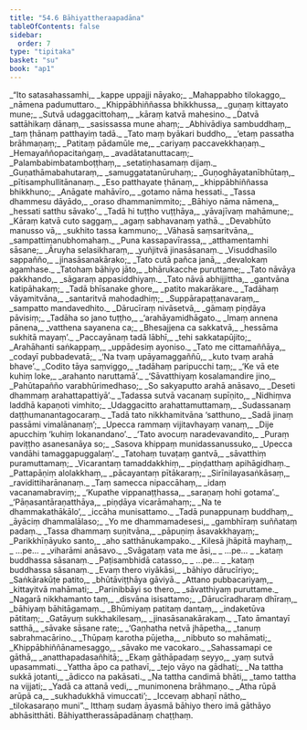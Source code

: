 ```yaml
---
title: "54.6 Bāhiyattheraapadāna"
tableOfContents: false
sidebar:
  order: 7
type: "tipitaka"
basket: "su"
book: "ap1"
---
```



<DynamicBreadcrumb />

<Division number="178" book="ap1">

<Paragraph number="7135" type="verses" book="ap1">
_“Ito satasahassamhi,_  
_kappe uppajji nāyako;_  
_Mahappabho tilokaggo,_  
_nāmena padumuttaro._  

</Paragraph>

</Division>
<Division number="179" book="ap1">

<Paragraph number="7136" type="verses" book="ap1">
_Khippābhiññassa bhikkhussa,_  
_guṇaṃ kittayato mune;_  
_Sutvā udaggacittohaṃ,_  
_kāraṃ katvā mahesino._  

</Paragraph>

</Division>
<Division number="180" book="ap1">

<Paragraph number="7137" type="verses" book="ap1">
_Datvā sattāhikaṃ dānaṃ,_  
_sasissassa mune ahaṃ;_  
_Abhivādiya sambuddhaṃ,_  
_taṃ ṭhānaṃ patthayiṃ tadā._  

</Paragraph>

</Division>
<Division number="181" book="ap1">

<Paragraph number="7138" type="verses" book="ap1">
_Tato maṃ byākari buddho,_  
_‘etaṃ passatha brāhmaṇaṃ;_  
_Patitaṃ pādamūle me,_  
_cariyaṃ paccavekkhaṇaṃ._  

</Paragraph>

</Division>
<Division number="182" book="ap1">

<Paragraph number="7139" type="verses" book="ap1">
_Hemayaññopacitaṅgaṃ,_  
_avadātatanuttacaṃ;_  
_Palambabimbatamboṭṭhaṃ,_  
_setatiṇhasamaṃ dijaṃ._  

</Paragraph>

</Division>
<Division number="183" book="ap1">

<Paragraph number="7140" type="verses" book="ap1">
_Guṇathāmabahutaraṃ,_  
_samuggatatanūruhaṃ;_  
_Guṇoghāyatanībhūtaṃ,_  
_pītisamphullitānanaṃ._  

</Paragraph>

</Division>
<Division number="184" book="ap1">

<Paragraph number="7141" type="verses" book="ap1">
_Eso patthayate ṭhānaṃ,_  
_khippābhiññassa bhikkhuno;_  
_Anāgate mahāvīro,_  
_gotamo nāma hessati._  

</Paragraph>

</Division>
<Division number="185" book="ap1">

<Paragraph number="7142" type="verses" book="ap1">
_Tassa dhammesu dāyādo,_  
_oraso dhammanimmito;_  
_Bāhiyo nāma nāmena,_  
_hessati satthu sāvako’._  

</Paragraph>

</Division>
<Division number="186" book="ap1">

<Paragraph number="7143" type="verses" book="ap1">
_Tadā hi tuṭṭho vuṭṭhāya,_  
_yāvajīvaṃ mahāmune;_  
_Kāraṃ katvā cuto saggaṃ,_  
_agaṃ sabhavanaṃ yathā._  

</Paragraph>

</Division>
<Division number="187" book="ap1">

<Paragraph number="7144" type="verses" book="ap1">
_Devabhūto manusso vā,_  
_sukhito tassa kammuno;_  
_Vāhasā saṃsaritvāna,_  
_sampattimanubhomahaṃ._  

</Paragraph>

</Division>
<Division number="188" book="ap1">

<Paragraph number="7145" type="verses" book="ap1">
_Puna kassapavīrassa,_  
_atthamentamhi sāsane;_  
_Āruyha selasikharaṃ,_  
_yuñjitvā jinasāsanaṃ._  

</Paragraph>

</Division>
<Division number="189" book="ap1">

<Paragraph number="7146" type="verses" book="ap1">
_Visuddhasīlo sappañño,_  
_jinasāsanakārako;_  
_Tato cutā pañca janā,_  
_devalokaṃ agamhase._  

</Paragraph>

</Division>
<Division number="190" book="ap1">

<Paragraph number="7147" type="verses" book="ap1">
_Tatohaṃ bāhiyo jāto,_  
_bhārukacche puruttame;_  
_Tato nāvāya pakkhando,_  
_sāgaraṃ appasiddhiyaṃ._  

</Paragraph>

</Division>
<Division number="191" book="ap1">

<Paragraph number="7148" type="verses" book="ap1">
_Tato nāvā abhijjittha,_  
_gantvāna katipāhakaṃ;_  
_Tadā bhīsanake ghore,_  
_patito makarākare._  

</Paragraph>

</Division>
<Division number="192" book="ap1">

<Paragraph number="7149" type="verses" book="ap1">
_Tadāhaṃ vāyamitvāna,_  
_santaritvā mahodadhiṃ;_  
_Suppārapaṭṭanavaraṃ,_  
_sampatto mandavedhito._  

</Paragraph>

</Division>
<Division number="193" book="ap1">

<Paragraph number="7150" type="verses" book="ap1">
_Dārucīraṃ nivāsetvā,_  
_gāmaṃ piṇḍāya pāvisiṃ;_  
_Tadāha so jano tuṭṭho,_  
_‘arahāyamidhāgato._  

</Paragraph>

</Division>
<Division number="194" book="ap1">

<Paragraph number="7151" type="verses" book="ap1">
_Imaṃ annena pānena,_  
_vatthena sayanena ca;_  
_Bhesajjena ca sakkatvā,_  
_hessāma sukhitā mayaṃ’._  

</Paragraph>

</Division>
<Division number="195" book="ap1">

<Paragraph number="7152" type="verses" book="ap1">
_Paccayānaṃ tadā lābhī,_  
_tehi sakkatapūjito;_  
_Arahāhanti saṅkappaṃ,_  
_uppādesiṃ ayoniso._  

</Paragraph>

</Division>
<Division number="196" book="ap1">

<Paragraph number="7153" type="verses" book="ap1">
_Tato me cittamaññāya,_  
_codayī pubbadevatā;_  
_‘Na tvaṃ upāyamaggaññū,_  
_kuto tvaṃ arahā bhave’._  

</Paragraph>

</Division>
<Division number="197" book="ap1">

<Paragraph number="7154" type="verses" book="ap1">
_Codito tāya saṃviggo,_  
_tadāhaṃ paripucchi taṃ;_  
_‘Ke vā ete kuhiṃ loke,_  
_arahanto naruttamā’._  

</Paragraph>

</Division>
<Division number="198" book="ap1">

<Paragraph number="7155" type="verses" book="ap1">
_‘Sāvatthiyaṃ kosalamandire jino,_  
_Pahūtapañño varabhūrimedhaso;_  
_So sakyaputto arahā anāsavo,_  
_Deseti dhammaṃ arahattapattiyā’._  

</Paragraph>

</Division>
<Division number="199" book="ap1">

<Paragraph number="7156" type="verses" book="ap1">
_Tadassa sutvā vacanaṃ supīṇito,_  
_Nidhiṃva laddhā kapaṇoti vimhito;_  
_Udaggacitto arahattamuttamaṃ,_  
_Sudassanaṃ daṭṭhumanantagocaraṃ._  

</Paragraph>

</Division>
<Division number="200" book="ap1">

<Paragraph number="7157" type="verses" book="ap1">
_Tadā tato nikkhamitvāna ‘satthuno,_  
_Sadā jinaṃ passāmi vimalānanaṃ’;_  
_Upecca rammaṃ vijitavhayaṃ vanaṃ,_  
_Dije apucchiṃ ‘kuhiṃ lokanandano’._  

</Paragraph>

</Division>
<Division number="201" book="ap1">

<Paragraph number="7158" type="verses" book="ap1">
_‘Tato avocuṃ naradevavandito,_  
_Puraṃ paviṭṭho asanesanāya so;_  
_Sasova khippaṃ munidassanussuko,_  
_Upecca vandāhi tamaggapuggalaṃ’._  

</Paragraph>

</Division>
<Division number="202" book="ap1">

<Paragraph number="7159" type="verses" book="ap1">
_Tatohaṃ tuvaṭaṃ gantvā,_  
_sāvatthiṃ puramuttamaṃ;_  
_Vicarantaṃ tamaddakkhiṃ,_  
_piṇḍatthaṃ apihāgidhaṃ._  

</Paragraph>

</Division>
<Division number="203" book="ap1">

<Paragraph number="7160" type="verses" book="ap1">
_Pattapāṇiṃ alolakkhaṃ,_  
_pācayantaṃ pītākaraṃ;_  
_Sirīnilayasaṅkāsaṃ,_  
_ravidittiharānanaṃ._  

</Paragraph>

</Division>
<Division number="204" book="ap1">

<Paragraph number="7161" type="verses" book="ap1">
_Taṃ samecca nipaccāhaṃ,_  
_idaṃ vacanamabraviṃ;_  
_‘Kupathe vippanaṭṭhassa,_  
_saraṇaṃ hohi gotama’._  

</Paragraph>

</Division>
<Division number="205" book="ap1">

<Paragraph number="7162" type="verses" book="ap1">
_‘Pāṇasantāraṇatthāya,_  
_piṇḍāya vicarāmahaṃ;_  
_Na te dhammakathākālo’,_  
_iccāha munisattamo._  

</Paragraph>

</Division>
<Division number="206" book="ap1">

<Paragraph number="7163" type="verses" book="ap1">
_Tadā punappunaṃ buddhaṃ,_  
_āyāciṃ dhammalālaso;_  
_Yo me dhammamadesesi,_  
_gambhīraṃ suññataṃ padaṃ._  

</Paragraph>

</Division>
<Division number="207" book="ap1">

<Paragraph number="7164" type="verses" book="ap1">
_Tassa dhammaṃ suṇitvāna,_  
_pāpuṇiṃ āsavakkhayaṃ;_  
_Parikkhīṇāyuko santo,_  
_aho satthānukampako._  

</Paragraph>

</Division>
<Division number="208" book="ap1">

<Paragraph number="7165" type="verses" book="ap1">
_Kilesā jhāpitā mayhaṃ,_  
_ …pe… _  
_viharāmi anāsavo._  

</Paragraph>

</Division>
<Division number="209" book="ap1">

<Paragraph number="7166" type="verses" book="ap1">
_Svāgataṃ vata me āsi,_  
_ …pe… _  
_kataṃ buddhassa sāsanaṃ._  

</Paragraph>

</Division>
<Division number="210" book="ap1">

<Paragraph number="7167" type="verses" book="ap1">
_Paṭisambhidā catasso,_  
_ …pe… _  
_kataṃ buddhassa sāsanaṃ._  

</Paragraph>

</Division>
<Division number="211" book="ap1">

<Paragraph number="7168" type="verses" book="ap1">
_Evaṃ thero viyākāsi,_  
_bāhiyo dārucīriyo;_  
_Saṅkārakūṭe patito,_  
_bhūtāviṭṭhāya gāviyā._  

</Paragraph>

</Division>
<Division number="212" book="ap1">

<Paragraph number="7169" type="verses" book="ap1">
_Attano pubbacariyaṃ,_  
_kittayitvā mahāmati;_  
_Parinibbāyi so thero,_  
_sāvatthiyaṃ puruttame._  

</Paragraph>

</Division>
<Division number="213" book="ap1">

<Paragraph number="7170" type="verses" book="ap1">
_Nagarā nikkhamanto taṃ,_  
_disvāna isisattamo;_  
_Dārucīradharaṃ dhīraṃ,_  
_bāhiyaṃ bāhitāgamaṃ._  

</Paragraph>

</Division>
<Division number="214" book="ap1">

<Paragraph number="7171" type="verses" book="ap1">
_Bhūmiyaṃ patitaṃ dantaṃ,_  
_indaketūva pātitaṃ;_  
_Gatāyuṃ sukkhakilesaṃ,_  
_jinasāsanakārakaṃ._  

</Paragraph>

</Division>
<Division number="215" book="ap1">

<Paragraph number="7172" type="verses" book="ap1">
_Tato āmantayī satthā,_  
_sāvake sāsane rate;_  
_‘Gaṇhatha netvā jhāpetha,_  
_tanuṃ sabrahmacārino._  

</Paragraph>

</Division>
<Division number="216" book="ap1">

<Paragraph number="7173" type="verses" book="ap1">
_Thūpaṃ karotha pūjetha,_  
_nibbuto so mahāmati;_  
_Khippābhiññānamesaggo,_  
_sāvako me vacokaro._  

</Paragraph>

</Division>
<Division number="217" book="ap1">

<Paragraph number="7174" type="verses" book="ap1">
_Sahassamapi ce gāthā,_  
_anatthapadasañhitā;_  
_Ekaṃ gāthāpadaṃ seyyo,_  
_yaṃ sutvā upasammati._  

</Paragraph>

</Division>
<Division number="218" book="ap1">

<Paragraph number="7175" type="verses" book="ap1">
_Yattha āpo ca pathavī,_  
_tejo vāyo na gādhati;_  
_Na tattha sukkā jotanti,_  
_ādicco na pakāsati._  

</Paragraph>

</Division>
<Division number="219" book="ap1">

<Paragraph number="7176" type="verses" book="ap1">
_Na tattha candimā bhāti,_  
_tamo tattha na vijjati;_  
_Yadā ca attanā vedi,_  
_munimonena brāhmaṇo._  

</Paragraph>

</Division>
<Division number="220" book="ap1">

<Paragraph number="7177" type="verses" book="ap1">
_Atha rūpā arūpā ca,_  
_sukhadukkhā vimuccati’;_  
_Iccevaṃ abhaṇī nātho,_  
_tilokasaraṇo muni”._  

</Paragraph>

<Paragraph number="7178" book="ap1">
Itthaṃ sudaṃ āyasmā bāhiyo thero imā gāthāyo abhāsitthāti.

</Paragraph>
</Division>

<Paragraph number="7179" type="center" book="ap1">
Bāhiyattherassāpadānaṃ chaṭṭhaṃ.
</Paragraph>